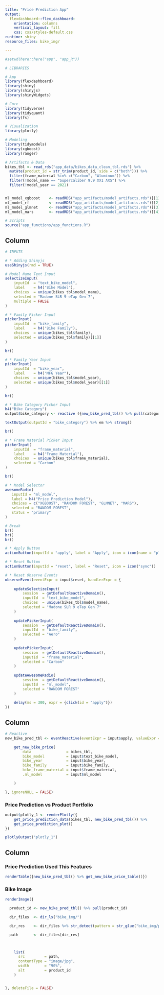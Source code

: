 ```yaml
---
title: "Price Prediction App"
output:
  flexdashboard::flex_dashboard:
    orientation: columns
    vertical_layout: fill
    css: css/styles-default.css
runtime: shiny
resource_files: bike_img/

---
```


```r
#setwd(here::here("app", "app_R"))

# LIBRARIES

# App
library(flexdashboard)
library(shiny)
library(shinyjs)
library(shinyWidgets)

# Core
library(tidyverse)
library(tidyquant)
library(fs)

# Visualization
library(plotly)

# Modeling
library(tidymodels)
library(xgboost)
library(ranger)

# Artifacts & Data
bikes_tbl <- read_rds("app_data/bikes_data_clean_tbl.rds") %>% 
  mutate(product_id = str_trim(product_id, side = c("both"))) %>% 
  filter(frame_material %in% c("Carbon", "Aluminum")) %>% 
  filter(!model_name == "Supercaliber 9.9 XX1 AXS") %>% 
  filter(!model_year == 2021)


ml_model_xgboost    <- readRDS("app_artifacts/model_artifacts.rds")[[1]]
ml_model_rf         <- readRDS("app_artifacts/model_artifacts.rds")[[2]]
ml_model_glmnet     <- readRDS("app_artifacts/model_artifacts.rds")[[3]]
ml_model_mars       <- readRDS("app_artifacts/model_artifacts.rds")[[4]]

# Scripts
source("app_functions/app_functions.R")

```


Column {.sidebar}
-----------------------------------------------------------------------
```r
# INPUTS

# * Adding Shinyjs
useShinyjs(rmd = TRUE)

# Model Name Text Input
selectizeInput(
    inputId  = "text_bike_model", 
    label    = h4("Bike Model"),
    choices  = unique(bikes_tbl$model_name),
    selected = "Madone SLR 9 eTap Gen 7",
    multiple = FALSE
)

# * Family Picker Input
pickerInput(
    inputId  = "bike_family",
    label    = h4("Bike Family"),
    choices  = unique(bikes_tbl$family),
    selected = unique(bikes_tbl$family)[[1]]
)

br()

# * Family Year Input
pickerInput(
    inputId  = "bike_year",
    label    = h4("MFG Year"),
    choices  = unique(bikes_tbl$model_year),
    selected = unique(bikes_tbl$model_year)[[1]]
)

br()

# * Bike Category Picker Input
h4("Bike Category")
output$bike_category <- reactive ({new_bike_pred_tbl() %>% pull(category)})

textOutput(outputId = "bike_category") %>% em %>% strong()

br()

# * Frame Material Picker Input
pickerInput(
    inputId  = "frame_material",
    label    = h4("Frame Material"),
    choices  = unique(bikes_tbl$frame_material),
    selected = "Carbon"
)

br()

# * Model Selector
awesomeRadio(
   inputId = "ml_model",
   label = h4("Price Prediction Model"), 
   choices = c("XGBOOST", "RANDOM FOREST", "GLMNET", "MARS"),
   selected = "RANDOM FOREST",
   status = "primary"
)

# Break
br()
hr()
br()

# * Apply Button
actionButton(inputId = "apply", label = "Apply", icon = icon(name = "play", lib = "font-awesome"))

# * Reset Button
actionButton(inputId = "reset", label = "Reset", icon = icon("sync"))

# * Reset Observe Events
observeEvent(eventExpr = input$reset, handlerExpr = {
    
    updateSelectizeInput(
        session  = getDefaultReactiveDomain(), 
        inputId  = "text_bike_model", 
        choices  = unique(bikes_tbl$model_name),
        selected = "Madone SLR 9 eTap Gen 7"
    )
    
    updatePickerInput(
        session  = getDefaultReactiveDomain(), 
        inputId  = "bike_family", 
        selected = "Aero"
    )
    
    updatePickerInput(
        session  = getDefaultReactiveDomain(), 
        inputId  = "frame_material", 
        selected = "Carbon"
    )
    
    updateAwesomeRadio(
        session  = getDefaultReactiveDomain(),
        inputId  = "ml_model",
        selected = "RANDOM FOREST"
    )
    
    delay(ms = 300, expr = {click(id = "apply")})
})

```


Column {data-width=650}
-----------------------------------------------------------------------
```r

# Reactive
new_bike_pred_tbl <- eventReactive(eventExpr = input$apply, valueExpr = {

    get_new_bike_price(
        data                = bikes_tbl,
        bike_model          = input$text_bike_model,
        bike_year           = input$bike_year,
        bike_family         = input$bike_family,
        bike_frame_material = input$frame_material,
        .ml_model           = input$ml_model

    )

}, ignoreNULL = FALSE)

```

### Price Prediction vs Product Portfolio

```r

output$plotly_1 <- renderPlotly({
    get_price_prediction_data(bikes_tbl, new_bike_pred_tbl()) %>%
    get_price_prediction_plot()
})

plotlyOutput("plotly_1")

```

Column {data-width=350}
-----------------------------------------------------------------------

### Price Prediction Used This Features

```r

renderTable({new_bike_pred_tbl() %>% get_new_bike_price_table()})

```

### Bike Image

```r
renderImage({

  product_id <- new_bike_pred_tbl() %>% pull(product_id)

  dir_files  <- dir_ls("bike_img/")

  dir_res    <- dir_files %>% str_detect(pattern = str_glue("bike_img/product_id_{product_id}"))

  path       <- dir_files[dir_res]



    list(
      src         = path,
      contentType = "image/jpg",
      width       = "90%",
      alt         = product_id
    )


}, deleteFile = FALSE)

```

